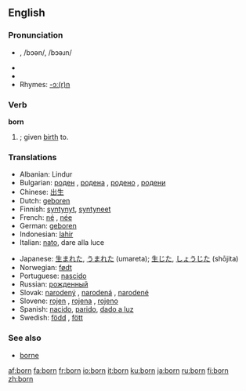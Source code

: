 {{see|Born}}
==English==

{{rank|William|remain|covered|717|born|somewhat|figure|goes}}

===Pronunciation===
* {{IPA|/ˈboː(r)n/}}, /bɔən/, /bɔəɹn/
* {{SAMPA|/"bo:(r)n/}}
*{{audio|en-us-born.ogg|Audio (US)}}
* Rhymes: [[Rhymes:English:-ɔː(r)n|-ɔː(r)n]]

===Verb===
'''born'''

# {{past participle of|[[bear]]}}; given [[birth]] to.

===Translations===
{{top}}
*Albanian: Lindur
*Bulgarian: [[роден]] {{m}}, [[родена]] {{f}}, [[родено]] {{n}}, [[родени]] {{p}}
*Chinese: [[出生]]
*Dutch: [[geboren]]
*Finnish: [[syntynyt]], [[syntyneet]]
*French: [[né]] {{m}}, [[née]] {{f}}
*German: [[geboren]]
*Indonesian: [[lahir]]
*Italian: [[nato]], dare alla luce
{{mid}}
*Japanese: [[生まれた]], [[うまれた]] (umareta); [[生じた]], [[しょうじた]] (shōjita)
*Norwegian: [[født]]
*Portuguese: [[nascido]]
*Russian: [[рожденный]]
*Slovak: [[narodený]] {{m}}, [[narodená]] {{f}}, [[narodené]] {{n}}
*Slovene: [[rojen]] {{m}}, [[rojena]] {{f}}, [[rojeno]] {{n}}
*Spanish: [[nacido]], [[parido]], [[dar a luz|dado a luz]]
*Swedish: [[född]] {{c}}, [[fött]] {{n}}
{{bottom}}

===See also===
* [[borne]]

[[af:born]]
[[fa:born]]
[[fr:born]]
[[io:born]]
[[it:born]]
[[ku:born]]
[[ja:born]]
[[ru:born]]
[[fi:born]]
[[zh:born]]